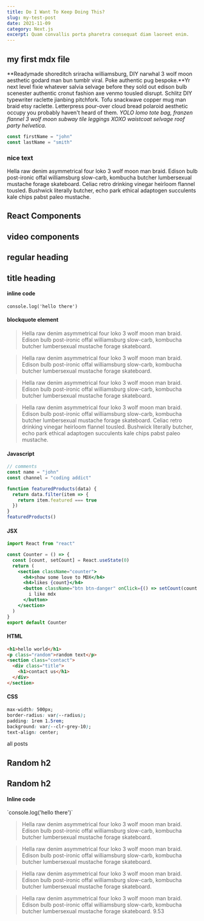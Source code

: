 ```yaml
---
title: Do I Want To Keep Doing This?
slug: my-test-post
date: 2021-11-09
category: Next.js
excerpt: Quam convallis porta pharetra consequat diam laoreet enim.
---
```



<section className='mdx-page'>

## my first mdx file

**Readymade shoreditch sriracha williamsburg, DIY narwhal 3 wolf moon aesthetic godard man bun tumblr viral. Poke authentic pug bespoke.**Yr next level fixie whatever salvia selvage before they sold out edison bulb scenester authentic cronut fashion axe venmo tousled disrupt. Schlitz DIY typewriter raclette jianbing pitchfork. Tofu snackwave copper mug man braid etsy raclette. Letterpress pour-over cloud bread polaroid aesthetic occupy you probably haven't heard of them. _YOLO lomo tote bag, franzen flannel 3 wolf moon subway tile leggings XOXO waistcoat selvage roof party helvetica._

<div className='code'>

```js
const firstName = "john"
const lastName = "smith"
```

</div>

<div className='nice-text'>

<h3>nice text</h3>

<FiInfo className="nice-text-icon"></FiInfo>

Hella raw denim asymmetrical four loko 3 wolf moon man braid. Edison bulb post-ironic offal williamsburg slow-carb, kombucha butcher lumbersexual mustache forage skateboard. Celiac retro drinking vinegar heirloom flannel tousled. Bushwick literally butcher, echo park ethical adaptogen succulents kale chips pabst paleo mustache.

</div>

<h2> React Components </h2>

<h2>video components</h2>
<h2>regular heading</h2>
<h2 title="true">title heading</h2>
<h4>inline code</h4>

`console.log('hello there')`

<h4>blockquote element </h4>

<blockquote>
  Hella raw denim asymmetrical four loko 3 wolf moon man braid. Edison bulb
  post-ironic offal williamsburg slow-carb, kombucha butcher lumbersexual
  mustache forage skateboard.
</blockquote>

<blockquote>
  Hella raw denim asymmetrical four loko 3 wolf moon man braid. Edison bulb
  post-ironic offal williamsburg slow-carb, kombucha butcher lumbersexual
  mustache forage skateboard.
</blockquote>

<blockquote>
  Hella raw denim asymmetrical four loko 3 wolf moon man braid. Edison bulb
  post-ironic offal williamsburg slow-carb, kombucha butcher lumbersexual
  mustache forage skateboard.
</blockquote>

<blockquote>
  Hella raw denim asymmetrical four loko 3 wolf moon man braid. Edison bulb
  post-ironic offal williamsburg slow-carb, kombucha butcher lumbersexual
  mustache forage skateboard. Celiac retro drinking vinegar heirloom flannel
  tousled. Bushwick literally butcher, echo park ethical adaptogen succulents
  kale chips pabst paleo mustache.
</blockquote>

#### Javascript

```js
// comments
const name = "john"
const channel = "coding addict"

function featuredProducts(data) {
  return data.filter(item => {
    return item.featured === true
  })
}
featuredProducts()
```

#### JSX

```jsx
import React from "react"

const Counter = () => {
  const [count, setCount] = React.useState(0)
  return (
    <section className="counter">
      <h4>show some love to MDX</h4>
      <h4>likes {count}</h4>
      <button className="btn btn-danger" onClick={() => setCount(count + 1)}>
        i like mdx
      </button>
    </section>
  )
}
export default Counter
```

#### HTML

```html
<h1>hello world</h1>
<p class="random">random text</p>
<section class="contact">
  <div class="title">
    <h1>contact us</h1>
  </div>
</section>
```

#### CSS

```css
max-width: 500px;
border-radius: var(--radius);
padding: 1rem 1.5rem;
background: var(--clr-grey-10);
text-align: center;
```

<Link to="/posts" className="btn center-btn">
  all posts
</Link>

<h2 title="true">Random h2</h2>
<h2>Random h2</h2>
<h4>Inline code</h4>
`console.log('hello there')`

<blockquote display="info">
  Hella raw denim asymmetrical four loko 3 wolf moon man braid. Edison bulb
  post-ironic offal williamsburg slow-carb, kombucha butcher lumbersexual
  mustache forage skateboard.
</blockquote>

<blockquote display="default">
  Hella raw denim asymmetrical four loko 3 wolf moon man braid. Edison bulb
  post-ironic offal williamsburg slow-carb, kombucha butcher lumbersexual
  mustache forage skateboard.
</blockquote>

<blockquote display="warning">
  Hella raw denim asymmetrical four loko 3 wolf moon man braid. Edison bulb
  post-ironic offal williamsburg slow-carb, kombucha butcher lumbersexual
  mustache forage skateboard.
</blockquote>

<blockquote>
  Hella raw denim asymmetrical four loko 3 wolf moon man braid. Edison bulb
  post-ironic offal williamsburg slow-carb, kombucha butcher lumbersexual
  mustache forage skateboard.
  9.53
</blockquote>
</section>
